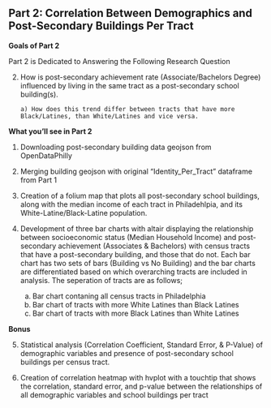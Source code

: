 

<div class="text-box">
# Part 2: Correlation Between Demographics and Post-Secondary Buildings Per Tract
</div>

<div class="text-box">
**Goals of Part 2**

Part 2 is Dedicated to Answering the Following Research Question 

2) How is post-secondary achievement rate (Associate/Bachelors Degree) influenced by living in the same tract as a post-secondary school building(s). 
       
       a) How does this trend differ between tracts that have more Black/Latines, than White/Latines and vice versa. 
             

</div>

<div class="text-box">

**What you'll see in Part 2**

1) Downloading post-secondary building data geojson from OpenDataPhilly

2) Merging building geojson with original "Identity_Per_Tract" dataframe from Part 1

3) Creation of a folium map that plots all post-secondary school buildings, along with the median income of each tract in Philadehlpia, and its White-Latine/Black-Latine population.  


4) Development of three bar charts with altair displaying the relationship between socioeconomic status (Median Household Income)
and post-secondary achievement (Associates & Bachelors) with census tracts that have a post-secondary building, and those that do not.
Each bar chart has two sets of bars (Building vs No Building) and the bar charts are differentiated based on which overarching tracts are included in analysis. The seperation of tracts are as follows; 

    a) Bar chart contaning all census tracts in Philadelphia
    b) Bar chart of tracts with more White Latines than Black Latines
    c) Bar chart of tracts with more Black Latines than White Latines


**Bonus**

5) Statistical analysis (Correlation Coefficient, Standard Error, & P-Value) of demographic variables 
and presence of post-secondary school buildings per census tract.  

6) Creation of  correlation heatmap with hvplot with a touchtip that shows the correlation, standard error, and p-value
between the relationships of all demographic variables and school buildings per tract 

</div>



